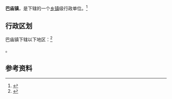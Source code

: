 {{中国乡级行政区|61/07/28/104/000}}

'''巴庙镇'''，是{{PRC admin/fullname|61/07/28/104/000|3}}下辖的一个[[乡镇|乡镇]]级行政单位。<ref>{{PRC admin/ref sgc|{{PRC admin/parent|61/07/28/104/000}}}}</ref>

== 行政区划 ==

巴庙镇下辖以下地区：<ref>{{PRC admin/ref sgc|61/07/28/104/000}}</ref>

{{PRC admin/children|61/07/28/104/000}}。

== 参考资料 ==

{{reflist}}

{{行政区划小作品}}
{{PRC admin/navcat|61/07/28/104/000}}